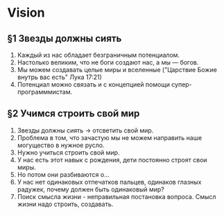 # Vision

## &sect;1 Звезды должны сиять

1. Каждый из нас обладает безграничным потенциалом.
2. Настолько великим, что не боги создают нас, а мы &mdash; богов.
3. Мы можем создавать целые миры и вселенные ("Царствие Божие внутрь вас есть" Лука 17:21)
4. Потенциал можно связать и с концепцией помощи супер-программмистам.

## &sect;2 Учимся строить свой мир

1. Звезды должны сиять -> отсветить свой мир.
2. Проблема в том, что зачастую мы не можем направить наше могущество в нужное русло.
3. Нужно учиться строить свой мир.
4. У нас есть этот навык с рождения, дети постоянно строят свои миры.
5. Но потом они разбиваются о...
6. У нас нет одинаковых отпечатков пальцев, одинаков глазных радужек, почему должен быть одинаковый мир?
7. Поиск смысла жизни - неправильная постановка вопроса. Смысл жизни надо строить, создавать.

